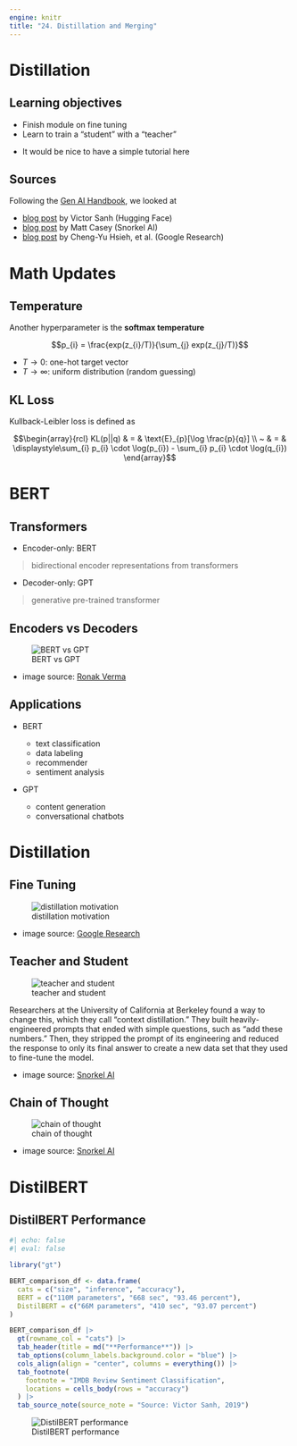 ```yaml
---
engine: knitr
title: "24. Distillation and Merging"
---
```


# Distillation

## Learning objectives

::: nonincremental
- Finish module on fine tuning
- Learn to train a "student" with a "teacher"
:::

::: notes
- It would be nice to have a simple tutorial here
:::

## Sources

Following the [Gen AI Handbook](https://genai-handbook.github.io/), we looked at

* [blog post](https://medium.com/huggingface/distilbert-8cf3380435b5) by Victor Sanh (Hugging Face)
* [blog post](https://snorkel.ai/blog/llm-distillation-demystified-a-complete-guide/) by Matt Casey (Snorkel AI) 
* [blog post](https://research.google/blog/distilling-step-by-step-outperforming-larger-language-models-with-less-training-data-and-smaller-model-sizes/) by Cheng-Yu Hsieh, et al. (Google Research)


# Math Updates

## Temperature

Another hyperparameter is the **softmax temperature**

$$p_{i} = \frac{exp(z_{i}/T)}{\sum_{j} exp(z_{j}/T)}$$

* $T \rightarrow 0$: one-hot target vector
* $T \rightarrow \infty$: uniform distribution (random guessing)

## KL Loss

Kullback-Leibler loss is defined as

$$\begin{array}{rcl}
KL(p||q) & = & \text{E}_{p}[\log \frac{p}{q}] \\
~ & = & \displaystyle\sum_{i} p_{i} \cdot \log(p_{i}) - \sum_{i} p_{i} \cdot \log(q_{i})
\end{array}$$

# BERT

## Transformers

* Encoder-only: BERT

> bidirectional encoder representations from transformers

* Decoder-only: GPT

> generative pre-trained transformer

## Encoders vs Decoders

![BERT vs GPT](images/BERT_vs_GPT.png)

* image source: [Ronak Verma](https://www.linkedin.com/pulse/bert-vs-gpt-which-better-llm-model-ronak-verma-xeixc/)

## Applications

* BERT

    * text classification
    * data labeling
    * recommender
    * sentiment analysis
    
* GPT

    * content generation
    * conversational chatbots

# Distillation

## Fine Tuning

![distillation motivation](iamges/distillation_scatterplot.png)

* image source: [Google Research](https://research.google/blog/distilling-step-by-step-outperforming-larger-language-models-with-less-training-data-and-smaller-model-sizes/)
    
## Teacher and Student


![teacher and student](images/distillation_teacher_student.png)

::: notes
Researchers at the University of California at Berkeley found a way to change this, which they call “context distillation.” They built heavily-engineered prompts that ended with simple questions, such as “add these numbers.” Then, they stripped the prompt of its engineering and reduced the response to only its final answer to create a new data set that they used to fine-tune the model.
:::

* image source: [Snorkel AI](https://snorkel.ai/blog/llm-distillation-demystified-a-complete-guide/)

## Chain of Thought

![chain of thought](images/distillation_CoT.png)

* image source: [Snorkel AI](https://snorkel.ai/blog/llm-distillation-demystified-a-complete-guide/)

# DistilBERT

## DistilBERT Performance

```r
#| echo: false
#| eval: false

library("gt")

BERT_comparison_df <- data.frame(
  cats = c("size", "inference", "accuracy"),
  BERT = c("110M parameters", "668 sec", "93.46 percent"),
  DistilBERT = c("66M parameters", "410 sec", "93.07 percent")
)

BERT_comparison_df |>
  gt(rowname_col = "cats") |>
  tab_header(title = md("**Performance**")) |>
  tab_options(column_labels.background.color = "blue") |>
  cols_align(align = "center", columns = everything()) |>
  tab_footnote(
    footnote = "IMDB Review Sentiment Classification",
    locations = cells_body(rows = "accuracy")
  ) |>
  tab_source_note(source_note = "Source: Victor Sanh, 2019")
```

![DistilBERT performance](images/DistilBERT_performance.png)
